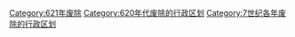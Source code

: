 [[Category:621年废除|Category:621年废除]]
[[Category:620年代废除的行政区划|Category:620年代废除的行政区划]]
[[Category:7世纪各年废除的行政区划|Category:7世纪各年废除的行政区划]]